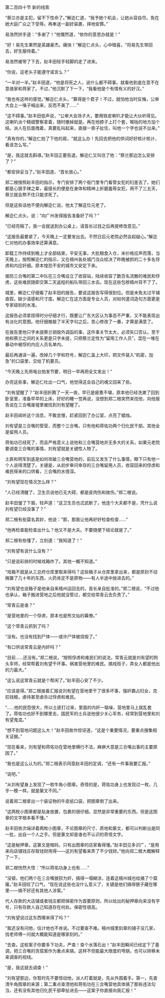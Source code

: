

第二百四十节 新的线索

“蔡兰亦是主犯，留不下性命了。”解迩仁道，“我予她个机会，让她从容自尽。免在她大庭广众之下受辱。再奉送一副好装裹，择地安葬。”

易浩然拱手道：“多谢了！”他慨然道，“依你的意思办就是！”

“好！易先生果然是英雄豪杰。痛快！”解迩仁点头，心中暗喜，“将易先生带回去，好生服侍着。”

易浩然被带了下去，赵丰田轻手轻脚的走了进来。

“你说，这老头子能遵守诺言么？”

“一半对一半。”赵丰田道，“他是将死之人，说什么都不碍事。就看他到底在意不在意骆家和蒋家了。不过，”他沉默了下一下，“我看他是个有情有义的好汉。”

“我也有这样的感觉。”解迩仁点头，“算得是个君子！不过，就怕他当时反悔，公审大会上一嗓子喊出来，反而不美了……”

“这不碍事。”赵丰田低声说，“公审大会场子大，要用铁皮喇叭才能让大伙听得见。这喇叭派个精细警察拿着，随时撤掉就是。再在他脖子上打个套，喉咙的地方加个结。派人在后面拽着，真要乱叫起来，直接一索子扯住，叫他一个字也说不出来。”

“真有你的，”解迩仁拍了下他的肩，“就这么办！先回去把他的供词好好核计核计，看该怎么写。”

“是，我这就去斟琢。”赵丰田正要告退，解迩仁又叫住了他：“蔡兰那边怎么安排了？”

“都安排妥当了。”赵丰田道，“首长放心。”

郑二根按照赵丰田的指示，专门安排了两个衙门里专门看管女犯的妇差去了。她们都是心狠手辣之辈，最擅长的便是在身体和精神上折磨羞辱女犯，用不了三五天，蔡兰就会熬不住只能求死了。

但是这些话他不便向解迩仁说，他太了解这位元老了。

解迩仁点头，说：“向广州发得报告准备好了吗？”

“已经完稿了。我一会就送到办公桌上，请首长过目之后再提修改意见。”

“这报告最要紧了，今天晚上一定要发出去。不然日后元老院必然会起疑心。”解迩仁对他的办事效率还算满意。

卸载工作持续到晚上才全部结束，平安无事，大批粮食入仓，米价格应声而落，当天晚上，按照解迩仁的指示，又在梧州各处城门当众绞决了昨晚被抓的二十多名俘虏和内应奸细。原本惶恐不安的城市又安定下来。

接防三合嘴的第二中队在三合嘴设立了收容站，陆续收容了数百名流散的难民和俘虏，这些难民随即交第二天返程的船队带回三水去。现在这些包袱梧州背不了了。

城里，解迩仁仔细看了赵丰田的报告，要说这报告写得很到位。但是未免太过平铺直叙，缺少语感和尺寸度。解迩仁在这方面是专业人员，对如何遣词造句方面更是专家级别的水准。

这报告必须拿捏得时分仔细才行，既要让广东大区认为事态不严重，又不能表现出有淡化的意图。他仔细推敲了半天字句之后，苦心修改了一番，才算是满意了。

在报告里他只字未提蔡兰销毁外调函的事，这件事关节太大，必须矢口否认。至于他和蔡兰之间的关系更是只字未提，只把蔡兰定性为“留用工作人员”，混在一堆在暴动中被俘的内应人员名单内。

最后再通读一遍，改掉几个字和符号，解迩仁盖上大印，把文件装入“机密，加急”的口袋里，交给了机要员。

“今天晚上先用电台拍发节要，明日一早再把全文发出！”

办完这些事，解迩仁吐出一口气，他觉得这会自己的魂又回来了些。

“刘有望醒了？”赵丰田折腾了一天一夜，早已是疲惫不堪，原本他已经洗漱了回到卧室里，准备早早的上床，好好的睡一觉再说，没想到郑二根突然来找他，向他报告说在三合嘴废墟里被找到刘有望醒了。

赵丰田闻听这个消息，不敢怠慢，赶紧回到了办公室，点亮了蜡烛。

刘有望是三合嘴的管营，而整个三合嘴，只有他和蒋佑功两个归化民干部。其他全是留用人员。

蒋佑功已经死了，而且严格意义上说他和三合嘴营地并无多大的关系，如果元老院要调查三合嘴的事情，刘有望就是关键性人物了。

土匪和明军到底是如何攻破三合嘴营地的，前后又发生了什么事情，眼下只有他一个人说得清楚了。关键是，从初步审问幸存的三合嘴留用人员，收容回来的俘虏和难民得来的口供看，三合嘴的水很深。

“刘有望现在情况怎么样？”

“人已经清醒了，卫生员说他已无大碍，都是皮肉伤和挫伤。”郑二根说。

赵丰田皱了下眉，轻声道：“这卫生员也忒武断了，他连个大夫都不是，凭什么说刘有望已经没事了？”

郑二根有些莫名其妙，他说：“那，那我让他再好好检查检查……”

“他再检查能检查出什么？他又不是大夫。不要随便下结论就是了。”

郑二根有些懂了，立刻道：“我知道了！”

“刘有望有说什么没有？”

“只是说彩排的时候戏箱炸了。其他一概不知道。”

“戏箱不就是从三总府仓库里取来得吗？这些箱子从仓库里拿出来，都是原封不动搁置了几十年的东西，火药肯定不是原物――有人半途中放进去的。”

“刘有望也说箱子是他亲自来梧州运回去的，首长亲自批准的。”郑二根说，“不过他也承认，箱子搬进营地之后他就没管过，都交给常青云去负责了。”

“常青云是谁？”

“是营地里的一个俘虏，原本也是熊文灿的幕僚。”

“这个常青云抓到了吗？

“没有。也没有找到尸体――或许尸体被烧毁了。”

“有口供说常青云是内奸吗？”

“目前……还没有。”郑二根说，“按照俘虏和难民们的说法，常青云就是刘有望的狗头军师，经常帮着刘有望干坏事。祸害营地里的难民。搞戏班子，弄女人都是他出的力最大。”

“这么说这常青云就是个帮闲了。”赵丰田心安了不少。

“应该是得。”郑二根接着汇报说刘有望在营地里干了很多坏事，强奸霸占妇女，克扣钱粮，虐待甚至虐杀过俘虏和难民。

“……他的民怨很大，所以土匪打过来，里面的内奸一聒噪，营地里马上就乱套了。蒋佑功也好不到哪里去，国民军的士兵说他很少关心军务，经常到营地里和刘有望鬼混。”

“想不到营地问题这么大！”赵丰田故作惊讶道，“这是个重要情况，要重点搜集相关证据。”

“现在看来，刘有望和蒋佑功在营地里横行不法，麻痹大意是三合嘴出事的主要原因了。”

“我也是这么认为的。”郑二根表示同意赵丰田的定调，“还有一件事我要汇报。”

“说吧。”

“从刘有望身上发现了一枚牛角小图章。奇怪的是，蒋佑功身上也发现过一枚，几乎一模一样。就是篆文不同。”

说着郑二根拿出一个装证物的牛皮纸口袋，把图章倒了出来。

“这两枚小图章都是贴身放置，包裹的很仔细。显然是非常重要的东西。但是这图章的文字根本看不懂。”

赵丰田依次端详着两枚小图章，不论图章的尺寸、质地和篆文，都可以判断出是同一批，出自一个人之手。但是篆文却是谁也不认识的奇怪文字。

“这是秘押章。这篆文是暗码，只有出图章的店家看得懂。”赵丰田见多识广，“是用来向店铺钱庄存取钱财用得――这刘有望看来弄了不少钱财。”他向郑二根大概解释了一下，

郑二根恍然大悟：“所以蒋佑功身上也有……”

“没错，他们两个在三合嘴狼狈为奸，搞得一塌糊涂，连着这梧州城也给捅了个窟窿。”赵丰田叹了口气，“现在说这些也没什么意义了，关键是他们搞得银子藏在哪里――搞不好还有其他人涉案。”

代人存款的大店铺或者钱庄都把保密作为首要原则，所以给出的秘押章向来没有字号，只有存款人自己知道存在何处。保密性很高。

“刘有望说过这东西哪来得了吗？”

“我还没有问他，估计他也不肯说。不过要查不难。梧州城里刻章的铺子没几家，找老师傅一问就大概能知道是哪家刻的。”

“去查。这桩案子你要多下功夫，严查！查个水落石出！”赵丰田瞬间已经定下了基调，把三合嘴的贪腐案作为重点来搞，这样不但能最大限度的甩锅，也可以转移未来调查的视线。

“是，我这就去调查！”

“刘有望那边，你暂时先不要惊动他，派人盯着就是，先从外围着手。第一，先查清牛角图章的来源；第二重点查清他和蒋佑功在三合嘴营地具体搞了那些违法勾当，还有没有其他归化民干部牵扯进去――这案子你直接向我汇报！”

